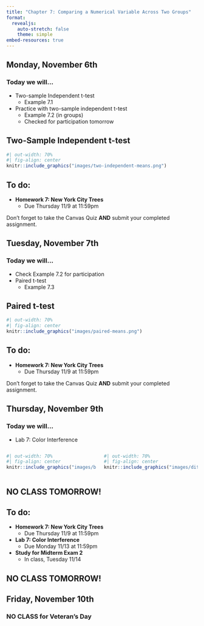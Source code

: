 ```yaml
---
title: "Chapter 7: Comparing a Numerical Variable Across Two Groups"
format: 
  revealjs:
    auto-stretch: false
    theme: simple
embed-resources: true
---
```


## Monday, November 6th
### Today we will...

+ Two-sample Independent t-test
  + Example 7.1
+ Practice with two-sample independent t-test
  + Example 7.2 (in groups)
  + Checked for participation tomorrow

## Two-Sample Independent t-test

```r
#| out-width: 70%
#| fig-align: center
knitr::include_graphics("images/two-independent-means.png")
```

## To do:
  
+ **Homework 7: New York City Trees**
  + Due Thursday 11/9 at 11:59pm

::: callout-warning
Don't forget to take the Canvas Quiz **AND** submit your completed assignment.
:::

## Tuesday, November 7th
### Today we will...

+ Check Example 7.2 for participation
+ Paired t-test
  + Example 7.3
  
## Paired t-test

```r
#| out-width: 70%
#| fig-align: center
knitr::include_graphics("images/paired-means.png")
```

## To do:

+ **Homework 7: New York City Trees**
  + Due Thursday 11/9 at 11:59pm

::: callout-warning
Don't forget to take the Canvas Quiz **AND** submit your completed assignment.
:::

## Thursday, November 9th
### Today we will...

+ Lab 7: Color Interference 

::: column
:::

::: {.columns}
::: column

```r
#| out-width: 70%
#| fig-align: center
knitr::include_graphics("images/black.png")
```

:::
::: column

```r
#| out-width: 70%
#| fig-align: center
knitr::include_graphics("images/diffcol.png")
```

:::
:::

::: callout-warning
## NO CLASS TOMORROW!
:::

## To do:

+ **Homework 7: New York City Trees**
  + Due Thursday 11/9 at 11:59pm
  
+ **Lab 7: Color Interference**
  + Due Monday 11/13 at 11:59pm
  
+ **Study for Midterm Exam 2**
  + In class, Tuesday 11/14

::: callout-warning
## NO CLASS TOMORROW!
:::

## Friday, November 10th
### NO CLASS for Veteran's Day
  
